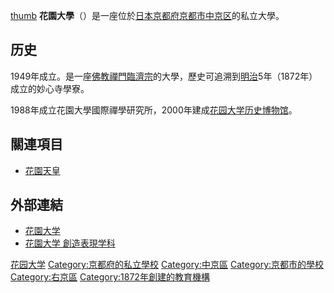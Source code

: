 {{Unreferenced|time=2015-09-22T04:04:53+00:00}}
{{大学 (日本) | 大学名=花園大学
| ふりがな=はなぞのだいがく
| 英称=Hanazono University
| 画像=HanazonoUnivEntrance.JPG|100px
| 画像説明=正門
| 大學設置年=1949年
| 創立年=1872年
| 學校種別=私立
| 設置者=學校法人花園學園
| 国=日本
| 本部所在地=[[京都府|京都府]][[京都市|京都市]][[中京区|中京区]]西京壺内町
| キャンパス=主校區：[[京都府|京都府]][[京都市|京都市]][[中京区|中京区]]西京壺内町<br />西小路學舌：[[京都府|京都府]][[京都市|京都市]][[右京区|右京区]]花園八口町<br />京北校地：[[京都府|京都府]][[京都市|京都市]][[右京区|右京区]]京北周山町
| 學部=文學部<br />社会福祉學部
| 研究科=文學研究科<br />社会福祉研究科
| 大学の略称=
| ウェブサイト=http://www.hanazono.ac.jp/
}}
[[file:HanazonoUnivKyodo.JPG|thumb]]
'''花園大學'''（{{jpn|j=花園大学|hg=はなぞのだいがく|rm=Hanazono Daigaku}}）是一座位於[[日本|日本]][[京都府|京都府]][[京都市|京都市]][[中京区|中京区]]的私立大學。

==历史==
1949年成立。是一座[[佛教|佛教]][[禪門|禪門]][[臨濟宗|臨濟宗]]的大學，歷史可追溯到[[明治|明治]]5年（1872年）成立的妙心寺學寮。

1988年成立花園大學國際禪學研究所，2000年建成[[花园大学历史博物馆|花园大学历史博物馆]]。

== 關連項目 ==
*[[花園天皇|花園天皇]]

== 外部連結 ==
*[http://www.hanazono.ac.jp/ 花園大学] {{Wayback|url=http://www.hanazono.ac.jp/ |date=20131101072631 }}
*[http://hanazono-souzou.info/ 花園大学 創造表現学科] {{Wayback|url=http://hanazono-souzou.info/ |date=20131105114019 }}
{{coord|35|0|59.2|N|135|43|35.7|E|region:JP-26_type:edu|display=title}}
{{univ-stub}}

{{京都·宗教系大學院聯合}}
[[Category:花园大学|]]
[[Category:京都府的私立學校|Category:京都府的私立學校]]
[[Category:中京區|Category:中京區]]
[[Category:京都市的學校|Category:京都市的學校]]
[[Category:右京區|Category:右京區]]
[[Category:1872年創建的教育機構|Category:1872年創建的教育機構]]